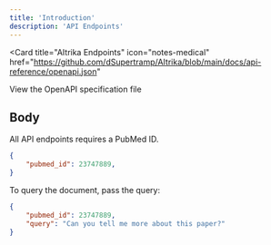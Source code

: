 ```yaml
---
title: 'Introduction'
description: 'API Endpoints'
---
```



<Card
  title="AItrika Endpoints"
  icon="notes-medical"
  href="https://github.com/dSupertramp/AItrika/blob/main/docs/api-reference/openapi.json"
>
  View the OpenAPI specification file
</Card>

## Body

All API endpoints requires a PubMed ID.

```json
{
    "pubmed_id": 23747889,
}
```
To query the document, pass the query:
```json
{
    "pubmed_id": 23747889,
    "query": "Can you tell me more about this paper?"
}
```

